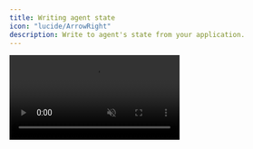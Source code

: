 ```yaml
---
title: Writing agent state
icon: "lucide/ArrowRight"
description: Write to agent's state from your application.
---
```


<video src="https://cdn.copilotkit.ai/docs/copilotkit/images/coagents/write-agent-state.mp4" className="rounded-lg shadow-xl" loop playsInline controls autoPlay muted />
<Callout type="info">
  Pictured above is the [mastra starter](https://github.com/copilotkit/with-mastra) with
  the [implementation](#implementation) section applied!
</Callout>

## What is this?

You can easily write to your agent's state from your native application, allowing you to update the agent's working memory from your UI.

<Callout type="info" title="Important">
  This guide assumes you are embedding your Mastra agent inside of Copilot Runtime, like so.

  ```ts
  const runtime = new CopilotRuntime({
    agents: MastraAgent.getLocalAgents({ mastra }),
  });
  ```

  This feature will **not work** if you are using a **remote Mastra agent**.
</Callout>

## When should I use this?

You can use this when you want to provide user input or control to your agent's working memory. As your application state changes, you can update the agent state to reflect these changes.

## Implementation

<Steps>
  <Step>
    ### Run and Connect Your Agent to CopilotKit

    You'll need to run your agent and connect it to CopilotKit before proceeding.

    #### I already have an agent

    You can follow the instructions in the [quickstart](/mastra/quickstart) guide.
    
    #### I want to start from scratch

    Run the following command to create a brand new project with a pre-configured agent:

    ```bash
    npx copilotkit@latest create -f mastra
    ```
  </Step>
  <Step>
    ### Define the Agent State
    Mastra has advanced [working memory concepts](https://mastra.ai/en/docs/memory/working-memory) to provide statefulness to your agents. CopilotKit leverages Mastra's working memory concept to allow you to
    implement shared state between your agent and your application.

    Providing working memory to your agent is as simple as providing a Zod schema to your agent.

    ```ts title="mastra/agents/language-agent.ts"
    import { openai } from "@ai-sdk/openai";
    import { Agent } from "@mastra/core/agent";
    import { LibSQLStore } from "@mastra/libsql";
    import { z } from "zod";
    import { Memory } from "@mastra/memory";

    // [!code highlight:5]
    // 1. Define the agent state schema
    export const AgentStateSchema = z.object({
      language: z.enum(["english", "spanish"]),
    });

    // 2. Infer the agent state type from the schema
    export const AgentState = z.infer<typeof AgentStateSchema>;

    // 3. Create the agent
    export const languageAgent = new Agent({
      name: "Language Agent",
      model: openai("gpt-4o"),
      instructions: "You are a helpful assistant that can help the user with their language.",
      memory: new Memory({
        storage: new LibSQLStore({ url: "file::memory:" }),
        options: {
          // [!code highlight:5]
          workingMemory: {
            enabled: true,
            schema: AgentStateSchema,
          },
        },
      }),
    });
    ```    
  </Step>
  <Step>
    ### Use the `useCoAgent` Hook
    With your agent connected and running all that is left is to call the [useCoAgent](/reference/hooks/useCoAgent) hook, pass the agent's name, and
    use the `setState` function to update the agent state.

    ```tsx title="ui/app/page.tsx"
    import { useCoAgent } from "@copilotkit/react-core"; // [!code highlight]
    import { AgentState } from "@/mastra/agents/language-agent";

    function YourMainContent() {
      const { state, setState } = useCoAgent<AgentState>({ // [!code highlight:5]
        name: "language_agent",
        // optionally provide a type-safe initial state
        initialState: { language: "spanish" }  
      });

      const toggleLanguage = () => {
        setState({ language: state.language === "english" ? "spanish" : "english" }); // [!code highlight]
      };

      return (
        // style excluded for brevity
        <div>
          <h1>Your main content</h1>
          // [!code highlight:3]
          <p>Language: {state.language}</p> 
          <button onClick={toggleLanguage}>Toggle Language</button>
        </div>
      );
    }
    ```
    <Callout type="info">
      The `setState` function in `useCoAgent` will update the working memory and trigger a rerender when the state changes.
    </Callout>
  </Step>
  <Step>
    ### Give it a try!
    You can now use the `setState` function to update the agent state and `state` to read it. Try toggling the language button
    and talking to your agent. You'll see the language change to match the agent's state.

    <Callout type="info" title="Important">
      Shared-state in Mastra is prompt-driven. This means that your Agent's awareness of the shared state will be augmented
      by the instructions you provide to your agent.
    </Callout>
  </Step>
</Steps>
